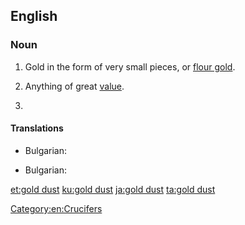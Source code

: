 ==English==

===Noun===
{{en-noun|head=[[gold]] [[dust]]|-}}

# Gold in the form of very small pieces, or [[flour gold]].
# {{context|figuratively|lang=en}} Anything of great [[value]].
# {{taxlink|Aurinia saxatilis|species|noshow=1}}

====Translations====
{{trans-top|Gold in the form of very small pieces}}
* Bulgarian: {{t|bg|златен пясък|m}}
{{trans-mid}}

{{trans-bottom}}
{{trans-top|Aurinia saxatilis}}
* Bulgarian: {{t|bg|игловръх|m}}
{{trans-mid}}

{{trans-bottom}}
[[Category:en:Crucifers]]

[[et:gold dust]]
[[ku:gold dust]]
[[ja:gold dust]]
[[ta:gold dust]]